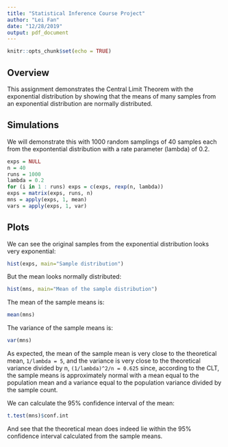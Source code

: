 ```yaml
---
title: "Statistical Inference Course Project"
author: "Lei Fan"
date: "12/28/2019"
output: pdf_document
---
```


```r
knitr::opts_chunk$set(echo = TRUE)
```

## Overview

This assignment demonstrates the Central Limit Theorem with the exponential distribution by showing that the means of many samples from an exponential distribution are normally distributed.

## Simulations

We will demonstrate this with 1000 random samplings of 40 samples each from the expontential distribution with a rate parameter (lambda) of 0.2.

```r
exps = NULL
n = 40
runs = 1000
lambda = 0.2
for (i in 1 : runs) exps = c(exps, rexp(n, lambda))
exps = matrix(exps, runs, n)
mns = apply(exps, 1, mean)
vars = apply(exps, 1, var)
```

## Plots

We can see the original samples from the exponential distribution looks very exponential:

```r
hist(exps, main="Sample distribution")
```

But the mean looks normally distributed:

```r
hist(mns, main="Mean of the sample distribution")
```

The mean of the sample means is:

```r
mean(mns)
```

The variance of the sample means is:

```r
var(mns)
```

As expected, the mean of the sample mean is very close to the theoretical mean, `1/lambda = 5`, and the variance is very close to the theoretical variance divided by n, `(1/lambda)^2/n = 0.625` since, according to the CLT, the sample means is approximately normal with a mean equal to the population mean and a variance equal to the population variance divided by the sample count.

We can calculate the 95% confidence interval of the mean:
```r
t.test(mns)$conf.int
```

And see that the theoretical mean does indeed lie within the 95% confidence interval calculated from the sample means.